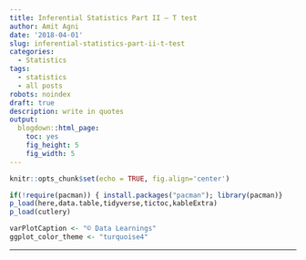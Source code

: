 ```yaml
---
title: Inferential Statistics Part II – T test
author: Amit Agni
date: '2018-04-01'
slug: inferential-statistics-part-ii-t-test
categories:
  - Statistics
tags:
  - statistics
  - all posts
robots: noindex
draft: true
description: write in quotes
output:
  blogdown::html_page:
    toc: yes
    fig_height: 5
    fig_width: 5
---
```


```r
knitr::opts_chunk$set(echo = TRUE, fig.align='center')

if(!require(pacman)) { install.packages("pacman"); library(pacman)}
p_load(here,data.table,tidyverse,tictoc,kableExtra)
p_load(cutlery)

varPlotCaption <- "© Data Learnings"
ggplot_color_theme <- "turquoise4"
```

<center>
	<!-- feature image -->

</center>
<hr>


